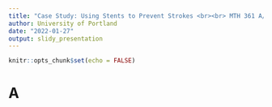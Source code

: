 ---
title: "Case Study: Using Stents to Prevent Strokes <br><br> MTH 361 A/B <br> Applied Statistics I <br> Spring 2023"
author: University of Portland
date: "2022-01-27"
output: slidy_presentation
---

```{r setup, include=FALSE}
knitr::opts_chunk$set(echo = FALSE)
```

# A {.bigger}


